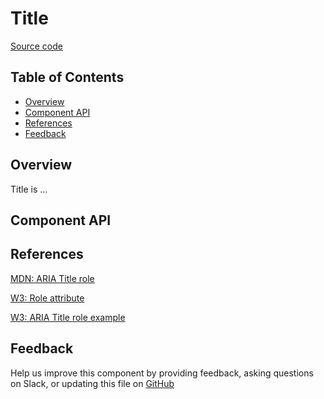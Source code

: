 
# Title

[Source code](https://github.com/leemonade/bubbles/tree/main/packages/components/typography/Title)

## Table of Contents

<!-- START doctoc generated TOC please keep comment here to allow auto update -->
<!-- DON'T EDIT THIS SECTION, INSTEAD RE-RUN doctoc TO UPDATE -->

- [Overview](#overview)
- [Component API](#component-api)
- [References](#references)
- [Feedback](#feedback)

## Overview

Title is ...

<ThemeProvider>
  <Title>Title</Title>
</ThemeProvider>

## Component API

<Preview>
  <Story id="atoms-typography-title--playground" />
</Preview>

<Props of={Title} />

## References

[MDN: ARIA Title role](https://developer.mozilla.org/en-US/docs/Web/Accessibility/ARIA/Roles/title_role)

[W3: Role attribute](https://www.w3.org/WAI/PF/HTML/wiki/RoleAttribute)

[W3: ARIA Title role example](https://www.w3.org/TR/2016/WD-wai-aria-practices-1.1-20160317/examples/title/title.html)

## Feedback

Help us improve this component by providing feedback, asking questions on Slack, or updating this file on
[GitHub](https://github.com/leemonade/bubbles/edit/main/packages/components/typography/Title.mdx)
